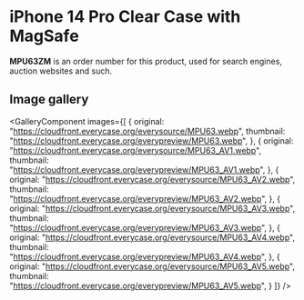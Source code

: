 
# iPhone 14 Pro Clear Case with MagSafe

<Callout type='info' emoji='👉🏻'>**MPU63ZM** is an order number for this product, used for search engines, auction websites and such.</Callout>

## Image gallery

<GalleryComponent
    images={[
      {
        original: "https://cloudfront.everycase.org/everysource/MPU63.webp",
        thumbnail: "https://cloudfront.everycase.org/everypreview/MPU63.webp",
      },
      {
        original: "https://cloudfront.everycase.org/everysource/MPU63_AV1.webp",
        thumbnail: "https://cloudfront.everycase.org/everypreview/MPU63_AV1.webp",
      },
      {
        original: "https://cloudfront.everycase.org/everysource/MPU63_AV2.webp",
        thumbnail: "https://cloudfront.everycase.org/everypreview/MPU63_AV2.webp",
      },
      {
        original: "https://cloudfront.everycase.org/everysource/MPU63_AV3.webp",
        thumbnail: "https://cloudfront.everycase.org/everypreview/MPU63_AV3.webp",
      },
      {
        original: "https://cloudfront.everycase.org/everysource/MPU63_AV4.webp",
        thumbnail: "https://cloudfront.everycase.org/everypreview/MPU63_AV4.webp",
      },
      {
        original: "https://cloudfront.everycase.org/everysource/MPU63_AV5.webp",
        thumbnail: "https://cloudfront.everycase.org/everypreview/MPU63_AV5.webp",
      }
    ]}
  />
